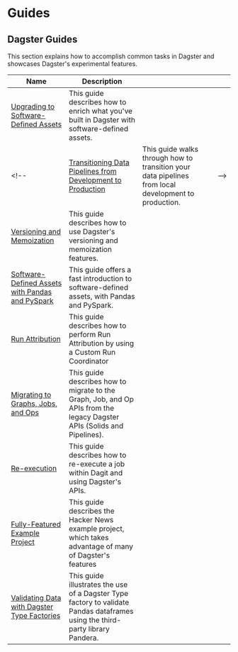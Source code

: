 # Guides

## Dagster Guides

This section explains how to accomplish common tasks in Dagster and showcases Dagster's experimental features.

| Name                                                                                             | Description                                                                                                                                |                                                                                                      |   |     |
| ------------------------------------------------------------------------------------------------ | ------------------------------------------------------------------------------------------------------------------------------------------ | ---------------------------------------------------------------------------------------------------- | - | --- |
| [Upgrading to Software-Defined Assets](/guides/dagster/enriching-with-software-defined-assets)   | This guide describes how to enrich what you've built in Dagster with software-defined assets.                                              |                                                                                                      |   |     |
| <!--                                                                                             | [Transitioning Data Pipelines from Development to Production](/guides/dagster/transitioning-data-pipelines-from-development-to-production) | This guide walks through how to transition your data pipelines from local development to production. |   | --> |
| [Versioning and Memoization](/guides/dagster/memoization)                                        | This guide describes how to use Dagster's versioning and memoization features. <Experimental />                                            |                                                                                                      |   |     |
| [Software-Defined Assets with Pandas and PySpark](/guides/dagster/software-defined-assets)       | This guide offers a fast introduction to software-defined assets, with Pandas and PySpark.                                                 |                                                                                                      |   |     |
| [Run Attribution](/guides/dagster/run-attribution)                                               | This guide describes how to perform Run Attribution by using a Custom Run Coordinator <Experimental />                                     |                                                                                                      |   |     |
| [Migrating to Graphs, Jobs, and Ops](https://docs.dagster.io/0.15.7/guides/dagster/graph_job_op) | This guide describes how to migrate to the Graph, Job, and Op APIs from the legacy Dagster APIs (Solids and Pipelines).                    |                                                                                                      |   |     |
| [Re-execution](/guides/dagster/re-execution)                                                     | This guide describes how to re-execute a job within Dagit and using Dagster's APIs.                                                        |                                                                                                      |   |     |
| [Fully-Featured Example Project](/guides/dagster/example_project)                                | This guide describes the Hacker News example project, which takes advantage of many of Dagster's features                                  |                                                                                                      |   |     |
| [Validating Data with Dagster Type Factories](/guides/dagster/dagster_type_factories)            | This guide illustrates the use of a Dagster Type factory to validate Pandas dataframes using the third-party library Pandera.              |                                                                                                      |   |     |
